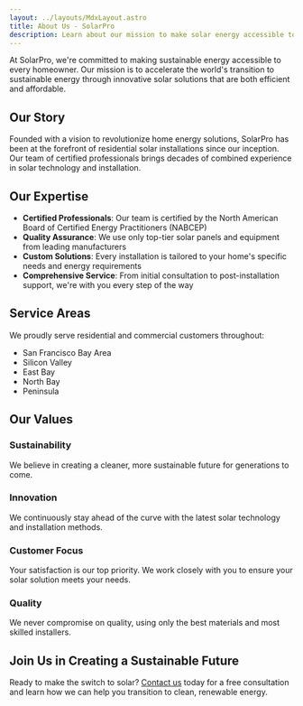 ```yaml
---
layout: ../layouts/MdxLayout.astro
title: About Us - SolarPro
description: Learn about our mission to make solar energy accessible to every home
---
```


At SolarPro, we're committed to making sustainable energy accessible to every homeowner. Our mission is to accelerate the world's transition to sustainable energy through innovative solar solutions that are both efficient and affordable.

## Our Story

Founded with a vision to revolutionize home energy solutions, SolarPro has been at the forefront of residential solar installations since our inception. Our team of certified professionals brings decades of combined experience in solar technology and installation.

## Our Expertise

- **Certified Professionals**: Our team is certified by the North American Board of Certified Energy Practitioners (NABCEP)
- **Quality Assurance**: We use only top-tier solar panels and equipment from leading manufacturers
- **Custom Solutions**: Every installation is tailored to your home's specific needs and energy requirements
- **Comprehensive Service**: From initial consultation to post-installation support, we're with you every step of the way

## Service Areas

We proudly serve residential and commercial customers throughout:
- San Francisco Bay Area
- Silicon Valley
- East Bay
- North Bay
- Peninsula

## Our Values

### Sustainability
We believe in creating a cleaner, more sustainable future for generations to come.

### Innovation
We continuously stay ahead of the curve with the latest solar technology and installation methods.

### Customer Focus
Your satisfaction is our top priority. We work closely with you to ensure your solar solution meets your needs.

### Quality
We never compromise on quality, using only the best materials and most skilled installers.

## Join Us in Creating a Sustainable Future

Ready to make the switch to solar? [Contact us](/contact) today for a free consultation and learn how we can help you transition to clean, renewable energy. 